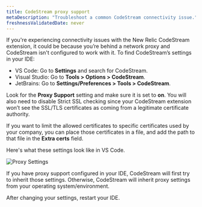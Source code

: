 ```yaml
---
title: CodeStream proxy support
metaDescription: "Troubleshoot a common CodeStream connectivity issue."
freshnessValidatedDate: never
---
```


If you're experiencing connectivity issues with the New Relic CodeStream extension, it could be because you’re behind a network proxy and CodeStream isn't configured to work with it. To find CodeStream’s settings in your IDE:

* VS Code: Go to <DNT>**Settings**</DNT> and search for CodeStream.
* Visual Studio: Go to <DNT>**Tools > Options > CodeStream**</DNT>.
* JetBrains: Go to <DNT>**Settings/Preferences > Tools > CodeStream**</DNT>.

Look for the <DNT>**Proxy Support**</DNT> setting and make sure it is set to <DNT>**on**</DNT>. You will also need to disable Strict SSL checking since your CodeStream extension won’t see the SSL/TLS certificates as coming from a legitimate certificate authority.

If you want to limit the allowed certificates to specific certificates used by your company, you can place those certificates in a file, and add the path to that file in the **Extra certs** field.

Here's what these settings look like in VS Code.

<img
  alt="Proxy Settings"
  src="/images/codestream_screenshot-crop_vscode-proxy-settings.webp"
/>

If you have proxy support configured in your IDE, CodeStream will first try to inherit those settings. Otherwise, CodeStream will inherit proxy settings from your operating system/environment.

After changing your settings, restart your IDE.
